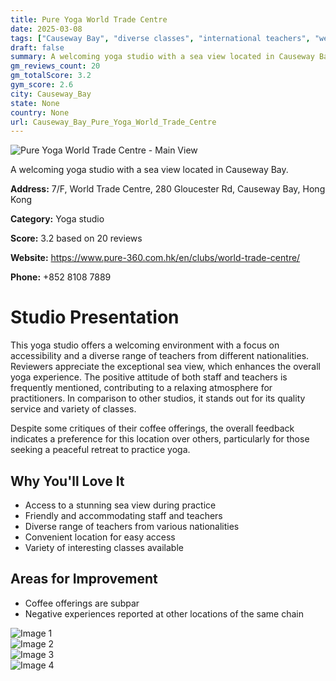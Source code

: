 ```yaml
---
title: Pure Yoga World Trade Centre
date: 2025-03-08
tags: ["Causeway Bay", "diverse classes", "international teachers", "welcoming atmosphere", "accessible location", "Causeway Bay"]  
draft: false
summary: A welcoming yoga studio with a sea view located in Causeway Bay.
gm_reviews_count: 20
gm_totalScore: 3.2
gym_score: 2.6
city: Causeway_Bay
state: None
country: None
url: Causeway_Bay_Pure_Yoga_World_Trade_Centre
---
```


<div className="aspect-[16/9] relative my-8">
  <img 
    src="https://lh5.googleusercontent.com/p/AF1QipM4rKZu_y_lDv3UmH724a8m-SVrOvs_e_VRu5Dy=w1920-h1080-k-no"
    alt="Pure Yoga World Trade Centre - Main View"
    className="object-cover absolute inset-0 w-full h-full rounded-lg"
  />
</div>

A welcoming yoga studio with a sea view located in Causeway Bay.

**Address:** 7/F, World Trade Centre, 280 Gloucester Rd, Causeway Bay, Hong Kong

**Category:** Yoga studio

**Score:** 3.2 based on 20 reviews

**Website:** https://www.pure-360.com.hk/en/clubs/world-trade-centre/

**Phone:** +852 8108 7889

# Studio Presentation

This yoga studio offers a welcoming environment with a focus on accessibility and a diverse range of teachers from different nationalities. Reviewers appreciate the exceptional sea view, which enhances the overall yoga experience. The positive attitude of both staff and teachers is frequently mentioned, contributing to a relaxing atmosphere for practitioners. In comparison to other studios, it stands out for its quality service and variety of classes.

Despite some critiques of their coffee offerings, the overall feedback indicates a preference for this location over others, particularly for those seeking a peaceful retreat to practice yoga.

## Why You'll Love It

- Access to a stunning sea view during practice
- Friendly and accommodating staff and teachers
- Diverse range of teachers from various nationalities
- Convenient location for easy access
- Variety of interesting classes available

## Areas for Improvement

- Coffee offerings are subpar
- Negative experiences reported at other locations of the same chain

<div className="grid grid-cols-1 xl:grid-cols-2 gap-4 my-8">
<div className="aspect-[4/3] relative"><img src="https://lh5.googleusercontent.com/p/AF1QipPJac8GExJcITsdggglwvWdYWqj0cg09EeLi67l=w1920-h1080-k-no" alt="Image 1" className="object-cover absolute inset-0 w-full h-full rounded-lg" /></div>
<div className="aspect-[4/3] relative"><img src="https://lh5.googleusercontent.com/p/AF1QipP54zopkgl-rgytrd-4q1G-vYhXIP45_N841Mdz=w1920-h1080-k-no" alt="Image 2" className="object-cover absolute inset-0 w-full h-full rounded-lg" /></div>
<div className="aspect-[4/3] relative"><img src="https://lh5.googleusercontent.com/p/AF1QipNgcfJMHJ806PkryQGlWVlie55uXg9oOsGlc-_Y=w1920-h1080-k-no" alt="Image 3" className="object-cover absolute inset-0 w-full h-full rounded-lg" /></div>
<div className="aspect-[4/3] relative"><img src="https://lh5.googleusercontent.com/p/AF1QipNUWcOwNVvgEEP3onbnHuv613-vs0Ffo8pMdrvb=w1920-h1080-k-no" alt="Image 4" className="object-cover absolute inset-0 w-full h-full rounded-lg" /></div>
</div>